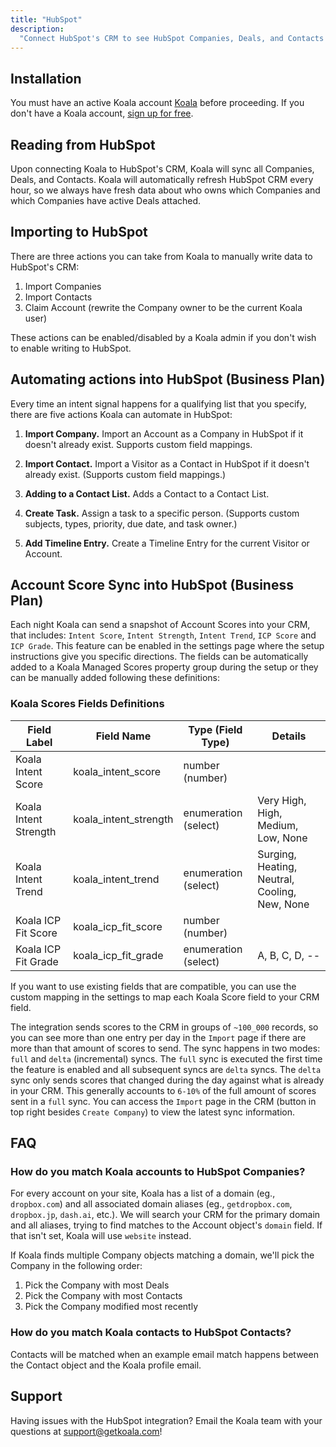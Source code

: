 ```yaml
---
title: "HubSpot"
description:
  "Connect HubSpot's CRM to see HubSpot Companies, Deals, and Contacts in Koala. Optionally, write intent signals back to HubSpot."
---
```


## Installation

You must have an active Koala account [Koala](https://app.getkoala.com)
before proceeding. If you don't have a Koala account,
[sign up for free](https://app.getkoala.com/signup).

## Reading from HubSpot

Upon connecting Koala to HubSpot's CRM, Koala will sync all Companies, Deals, and Contacts. Koala will automatically refresh HubSpot CRM every hour, so we always have fresh data about who owns which Companies and which Companies have active Deals attached.

## Importing to HubSpot

There are three actions you can take from Koala to manually write data to HubSpot's CRM:

1. Import Companies
2. Import Contacts
3. Claim Account (rewrite the Company owner to be the current Koala user)

These actions can be enabled/disabled by a Koala admin if you don't wish to enable writing to HubSpot.

## Automating actions into HubSpot (Business Plan)

Every time an intent signal happens for a qualifying list that you specify, there are five actions Koala can automate in HubSpot:

1. **Import Company.** Import an Account as a Company in HubSpot if it doesn't already exist. Supports custom field mappings.

2. **Import Contact.** Import a Visitor as a Contact in HubSpot if it doesn't already exist. (Supports custom field mappings.)

3. **Adding to a Contact List.** Adds a Contact to a Contact List.

4. **Create Task.** Assign a task to a specific person. (Supports custom subjects, types, priority, due date, and task owner.)

5. **Add Timeline Entry.** Create a Timeline Entry for the current Visitor or Account.

## Account Score Sync into HubSpot (Business Plan)

Each night Koala can send a snapshot of Account Scores into your CRM, that includes: `Intent Score`, `Intent Strength`, `Intent Trend`, `ICP Score` and `ICP Grade`.
This feature can be enabled in the settings page where the setup instructions give you specific directions.
The fields can be automatically added to a Koala Managed Scores property group during the setup or they can be manually added following these definitions:

### Koala Scores Fields Definitions

| **Field Label**       | **Field Name**        | **Type (Field Type)** | **Details**                                   |
|-----------------------|-----------------------|-----------------------|-----------------------------------------------|
| Koala Intent Score    | koala_intent_score    | number (number)       |                                               |
| Koala Intent Strength | koala_intent_strength | enumeration (select)  | Very High, High, Medium, Low, None            |
| Koala Intent Trend    | koala_intent_trend    | enumeration (select)  | Surging, Heating, Neutral, Cooling, New, None |
| Koala ICP Fit Score   | koala_icp_fit_score   | number (number)       |                                               |
| Koala ICP Fit Grade   | koala_icp_fit_grade   | enumeration (select)  | A, B, C, D, --                                |

If you want to use existing fields that are compatible, you can use the custom mapping in the settings to map each Koala Score field to your CRM field.

The integration sends scores to the CRM in groups of `~100_000` records, so you can see more than one entry per day in the `Import` page if there are more than that amount of scores to send.
The sync happens in two modes: `full` and `delta` (incremental) syncs. The `full` sync is executed the first time the feature is enabled and all subsequent syncs are `delta` syncs. The `delta` sync only sends scores that changed during the day against what is already in your CRM. This generally accounts to `6-10%` of the full amount of scores sent in a `full` sync.
You can access the `Import` page in the CRM (button in top right besides `Create Company`) to view the latest sync information.

## FAQ

### How do you match Koala accounts to HubSpot Companies?

For every account on your site, Koala has a list of a domain (eg., `dropbox.com`) and all associated domain aliases (eg., `getdropbox.com`, `dropbox.jp`, `dash.ai`, etc.). We will search your CRM for the primary domain and all aliases, trying to find matches to the Account object's `domain` field. If that isn't set, Koala will use `website` instead.

If Koala finds multiple Company objects matching a domain, we'll pick the Company in the following order:

1. Pick the Company with most Deals
2. Pick the Company with most Contacts
3. Pick the Company modified most recently

### How do you match Koala contacts to HubSpot Contacts?

Contacts will be matched when an example email match happens between the Contact object and the Koala profile email.

## Support

Having issues with the HubSpot integration? Email the Koala team with your
questions at support@getkoala.com!
